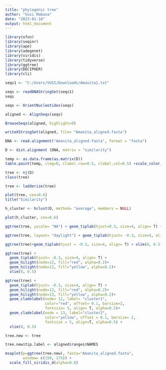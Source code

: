 ---
title: "phylogenic tree"
author: "Vusi Mabasa"
date: "2023-01-18"
output: html_document
---




```{r}
library(xfun)
library(seqinr)
library(ape)
library(adegenet)
library(viridis)
library(tidyverse)
library(ggtree)
library(DECIPHER)
library(cli)
```

```{r}
seqs1 <- "C:/Users/VUSI/Downloads/Amanita1.txt"
```

```{r}
seqs <- readDNAStringSet(seqs1)
seqs
```

```{r}
seqs <- OrientNucleotides(seqs)
```

```{r}
aligned <- AlignSeqs(seqs)
```

```{r}
BrowseSeqs(aligned, highlight=0)
```

```{r}
writeXStringSet(aligned, file= "Amanita_aligned.fasta")
```

```{r}
DNA <- read.alignment("Amanita_aligned.fasta", format = "fasta")

```

```{r}
D <- dist.alignment (DNA, matrix = "similarity")
```

```{r}
temp <- as.data.frame(as.matrix(D))
table.paint(temp, cleg=0, clabel.row=0.5, clabel.col=0.5) +scale_color_viridis()
```

```{r}
tree <- nj(D)
class(tree)
```

```{r}
tree <- ladderize(tree)
```

```{r}
plot(tree, cex=0.6)
title("Similarity")
```

```{r}
h_cluster <- hclust(D, method= "average", members = NULL)

```


```{r}
plot(h_cluster, cex=0.6)
```


```{r}
ggtree(tree, yscale= "NA") + geom_tiplab(hjust=0.3, size=4, align= T) +xlim (0, 0.5)
```


```{r}
ggtree(tree, layout= "daylight") + geom_tiplab(hjust= -0.3, size=4, align= T) + xlim (0, 0.5)+ xlim(0, 0.5)
```

```{r}
ggtree(tree)+geom_tiplab(hjust = -0.3, size=4, align= T) + xlim(0, 0.5)
```

```{r}
ggtree(tree) + 
  geom_tiplab(hjust= -0.3, size=4, align= T) +
  geom_hilight(node=12, fill="red", alpha=0.2)+
  geom_hilight(node=13, fill="yellow", alpha=0.2)+
  xlim(0, 0.5)
```  
```{r}
ggtree(tree) + 
  geom_tiplab(hjust= -0.3, size=4, align= T) +
  geom_hilight(node=12, fill="red", alpha=0.2)+
  geom_hilight(node=13, fill="yellow", alpha=0.2)+
  geom_cladelabel(node= 12, label= "cluster1",
                  color="red", offset= 0.1, barsize=2,
                  fontsize= 5, align= T, alpha=0.5)+
  geom_cladelabel(node = 13, label="cluster2",
                  color="yellow", offset = 0.1, barsize= 2, 
                  fontsize = 5, align=T, alpha=0.5) +
  xlim(0, 0.5)
```

```{r}
tree.new <- tree
```

```{r}
tree.new$tip.label <- aligned$ranges$NAMES

```


```{r}
msaplot(p=ggtree(tree.new), fasta="Amanita_aligned.fasta",
        window= c(150, 175)) +
  scale_fill_viridis_d(alpha=0.8)
```